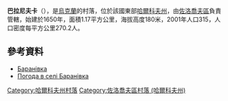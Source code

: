 {{coord|50|22|13|N|35|59|13|E|scale:100000_region:UA|display=title}}

'''巴拉尼夫卡'''（{{lang-uk|Баранівка}}），是[[烏克蘭|烏克蘭]]的村落，位於該國東部[[哈爾科夫州|哈爾科夫州]]，由[[佐洛喬夫區_(哈爾科夫州)|佐洛喬夫區]]負責管轄，始建於1650年，面積1.17平方公里，海拔高度180米，2001年人口315，人口密度每平方公里270.2人。

==參考資料==
* [http://w1.c1.rada.gov.ua/pls/z7502/A005?rdat1=09.01.2009&rf7571=33157 Баранівка]{{dead link|date=2017年12月 |bot=InternetArchiveBot |fix-attempted=yes }}
* [http://weather.in.ua/ua/har'kovskaja/658 Погода в селі Баранівка] {{Wayback|url=http://weather.in.ua/ua/har'kovskaja/658 |date=20160323024031 }}

{{DEFAULTSORT:Баранівка}}
[[Category:哈爾科夫州村落|Category:哈爾科夫州村落]]
[[Category:佐洛喬夫區村落_(哈爾科夫州)|Category:佐洛喬夫區村落 (哈爾科夫州)]]


{{Kharkiv-geo-stub}}
